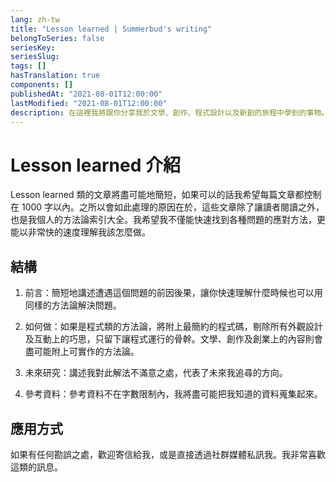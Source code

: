 ```yaml
---
lang: zh-tw
title: "Lesson learned | Summerbud's writing"
belongToSeries: false
seriesKey: 
seriesSlug: 
tags: []
hasTranslation: true
components: []
publishedAt: "2021-08-01T12:00:00"
lastModified: "2021-08-01T12:00:00"
description: 在這裡我將跟你分享我於文學、創作、程式設計以及新創的旅程中學到的事物。
---
```


# Lesson learned 介紹

Lesson learned 類的文章將盡可能地簡短，如果可以的話我希望每篇文章都控制在 1000 字以內。之所以會如此處理的原因在於，這些文章除了讓讀者閱讀之外，也是我個人的方法論索引大全。我希望我不僅能快速找到各種問題的應對方法，更能以非常快的速度理解我該怎麼做。

## 結構 

1. 前言：簡短地講述遭遇這個問題的前因後果，讓你快速理解什麼時候也可以用同樣的方法論解決問題。

2. 如何做：如果是程式類的方法論，將附上最簡約的程式碼，剔除所有外觀設計及互動上的巧思，只留下讓程式運行的骨幹。文學、創作及創業上的內容則會盡可能附上可實作的方法論。

3. 未來研究：講述我對此解法不滿意之處，代表了未來我追尋的方向。

4. 參考資料：參考資料不在字數限制內，我將盡可能把我知道的資料蒐集起來。

## 應用方式

如果有任何勘誤之處，歡迎寄信給我，或是直接透過社群媒體私訊我。我非常喜歡這類的訊息。





